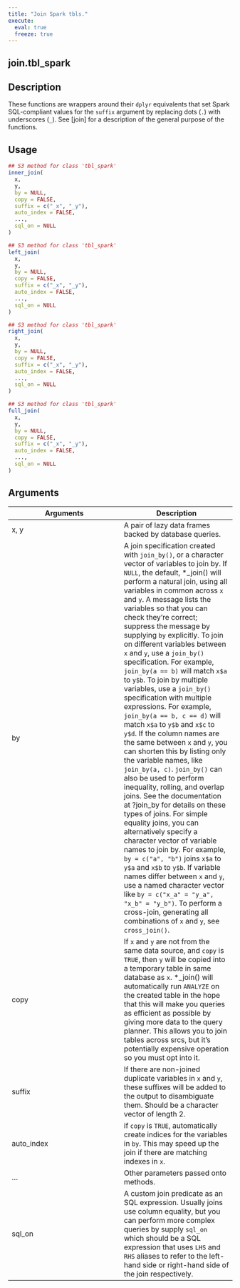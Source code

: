 ```yaml
---
title: "Join Spark tbls."
execute:
  eval: true
  freeze: true
---
```


## join.tbl_spark

## Description
These functions are wrappers around their `dplyr` equivalents that set Spark SQL-compliant values for the `suffix` argument by replacing dots (`.`) with underscores (`_`). See [join] for a description of the general purpose of the functions.


## Usage
```r
## S3 method for class 'tbl_spark'
inner_join(
  x,
  y,
  by = NULL,
  copy = FALSE,
  suffix = c("_x", "_y"),
  auto_index = FALSE,
  ...,
  sql_on = NULL
)

## S3 method for class 'tbl_spark'
left_join(
  x,
  y,
  by = NULL,
  copy = FALSE,
  suffix = c("_x", "_y"),
  auto_index = FALSE,
  ...,
  sql_on = NULL
)

## S3 method for class 'tbl_spark'
right_join(
  x,
  y,
  by = NULL,
  copy = FALSE,
  suffix = c("_x", "_y"),
  auto_index = FALSE,
  ...,
  sql_on = NULL
)

## S3 method for class 'tbl_spark'
full_join(
  x,
  y,
  by = NULL,
  copy = FALSE,
  suffix = c("_x", "_y"),
  auto_index = FALSE,
  ...,
  sql_on = NULL
)
```

## Arguments
|Arguments|Description|
|---|---|
| x, y | A pair of lazy data frames backed by database queries. |
| by | A join specification created with `join_by()`, or a character vector of variables to join by.  If `NULL`, the default, *_join() will perform a natural join, using all variables in common across `x` and `y`. A message lists the variables so that you can check they're correct; suppress the message by supplying `by` explicitly.  To join on different variables between `x` and `y`, use a `join_by()` specification. For example, `join_by(a == b)` will match `x$a` to `y$b`.  To join by multiple variables, use a `join_by()` specification with multiple expressions. For example, `join_by(a == b, c == d)` will match `x$a` to `y$b` and `x$c` to `y$d`. If the column names are the same between `x` and `y`, you can shorten this by listing only the variable names, like `join_by(a, c)`.  `join_by()` can also be used to perform inequality, rolling, and overlap joins. See the documentation at ?join_by for details on these types of joins.  For simple equality joins, you can alternatively specify a character vector of variable names to join by. For example, `by = c("a", "b")` joins `x$a` to `y$a` and `x$b` to `y$b`. If variable names differ between `x` and `y`, use a named character vector like `by = c("x_a" = "y_a", "x_b" = "y_b")`.  To perform a cross-join, generating all combinations of `x` and `y`, see `cross_join()`. |
| copy | If `x` and `y` are not from the same data source, and `copy` is `TRUE`, then `y` will be copied into a temporary table in same database as `x`. *_join() will automatically run `ANALYZE` on the created table in the hope that this will make you queries as efficient as possible by giving more data to the query planner.  This allows you to join tables across srcs, but it's potentially expensive operation so you must opt into it. |
| suffix | If there are non-joined duplicate variables in `x` and `y`, these suffixes will be added to the output to disambiguate them. Should be a character vector of length 2. |
| auto_index | if `copy` is `TRUE`, automatically create indices for the variables in `by`. This may speed up the join if there are matching indexes in `x`. |
| ... | Other parameters passed onto methods. |
| sql_on | A custom join predicate as an SQL expression. Usually joins use column equality, but you can perform more complex queries by supply `sql_on` which should be a SQL expression that uses `LHS` and `RHS` aliases to refer to the left-hand side or right-hand side of the join respectively. |








